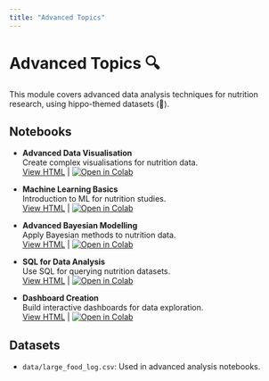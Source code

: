 ```yaml
---
title: "Advanced Topics"
---
```


# Advanced Topics 🔍

This module covers advanced data analysis techniques for nutrition research, using hippo-themed datasets (🦛).

## Notebooks

- **Advanced Data Visualisation**  
  Create complex visualisations for nutrition data.  
  [View HTML](advanced_visualisation.html) | [![Open in Colab](https://colab.research.google.com/assets/colab-badge.svg)](https://colab.research.google.com/github/ggkuhnle/data-analysis-toolkit-FNS/blob/groks-revisions/notebooks/05_advanced/5.1_advanced_visualisation.ipynb)

- **Machine Learning Basics**  
  Introduction to ML for nutrition studies.  
  [View HTML](machine_learning_basics.html) | [![Open in Colab](https://colab.research.google.com/assets/colab-badge.svg)](https://colab.research.google.com/github/ggkuhnle/data-analysis-toolkit-FNS/blob/groks-revisions/notebooks/05_advanced/5.2_machine_learning_basics.ipynb)

- **Advanced Bayesian Modelling**  
  Apply Bayesian methods to nutrition data.  
  [View HTML](advanced_bayesian.html) | [![Open in Colab](https://colab.research.google.com/assets/colab-badge.svg)](https://colab.research.google.com/github/ggkuhnle/data-analysis-toolkit-FNS/blob/groks-revisions/notebooks/05_advanced/5.3_advanced_bayesian.ipynb)

- **SQL for Data Analysis**  
  Use SQL for querying nutrition datasets.  
  [View HTML](sql_data_analysis.html) | [![Open in Colab](https://colab.research.google.com/assets/colab-badge.svg)](https://colab.research.google.com/github/ggkuhnle/data-analysis-toolkit-FNS/blob/groks-revisions/notebooks/05_advanced/5.4_sql_data_analysis.ipynb)

- **Dashboard Creation**  
  Build interactive dashboards for data exploration.  
  [View HTML](dashboard_creation.html) | [![Open in Colab](https://colab.research.google.com/assets/colab-badge.svg)](https://colab.research.google.com/github/ggkuhnle/data-analysis-toolkit-FNS/blob/groks-revisions/notebooks/05_advanced/5.5_dashboard_creation.ipynb)

## Datasets

- `data/large_food_log.csv`: Used in advanced analysis notebooks.